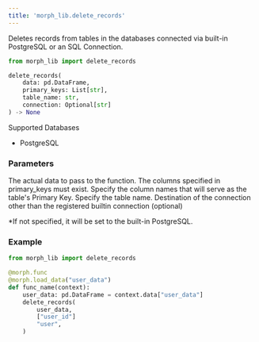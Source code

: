 ```yaml
---
title: 'morph_lib.delete_records'
---
```


Deletes records from tables in the databases connected via built-in PostgreSQL or an SQL Connection.

```python
from morph_lib import delete_records

delete_records(
	data: pd.DataFrame,
	primary_keys: List[str],
	table_name: str,
	connection: Optional[str]
) -> None
```

Supported Databases

- PostgreSQL

### Parameters

<ParamField body="data" type="pd.DataFrame" required>
The actual data to pass to the function. The columns specified in primary_keys must exist.
</ParamField>

<ParamField body="primary_keys" type="List[str]" required>
Specify the column names that will serve as the table's Primary Key.
</ParamField>

<ParamField body="table_name" type="str" required>
Specify the table name.
</ParamField>

<ParamField body="connection" type="str">
Destination of the connection other than the registered builtin connection (optional)

*If not specified, it will be set to the built-in PostgreSQL.
</ParamField>

### Example

```python
from morph_lib import delete_records

@morph.func
@morph.load_data("user_data")
def func_name(context):
	user_data: pd.DataFrame = context.data["user_data"]
	delete_records(
		user_data,
		["user_id"]
		"user",
	)
```